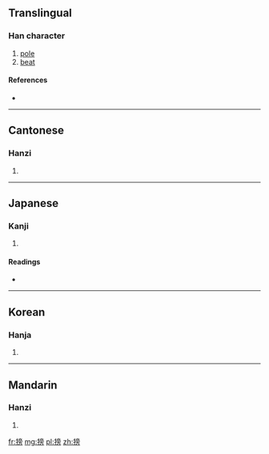==Translingual==

===Han character===
{{Han char|rn=64|rad=手|as=10|sn=13|four=5002<sub>7</sub>|canj=手卜月尸 (QYBS)}}

# [[pole]]
# [[beat]]

====References====
* {{Han ref|kx=0446.220|dkj=12474|dj=0797.060|hdz=31936.030|uh=6412|ud=25618|bh=DD7B|bd=56699}}

----

==Cantonese==

===Hanzi===
{{yue-hanzi|jyut=|y=bong1}}

# {{defn|Cantonese|sort=手10}}

----

==Japanese==

===Kanji===
{{ja-kanji|grade=|rs=手10}}

# {{defn|Japanese|sort=手10}}

====Readings====
* {{ja-readings|on=[[ほう]] (hō), [[ひょう]] (hyō), [[びょう]] (byō)|kun=[[おおう]] (oou)}}

----

==Korean==

===Hanja===
{{ko-hanja|hangeul=방|eumhun=|rv=bang|mr=pang|y=pang}}

# {{defn|Korean|sort=手10}}

----

==Mandarin==

===Hanzi===
{{cmn-hanzi|pin=[[bèng]] ([[beng4]])|wg=peng<sup>4</sup>}}

# {{defn|Mandarin|sort=手10}}

[[fr:搒]]
[[mg:搒]]
[[pl:搒]]
[[zh:搒]]